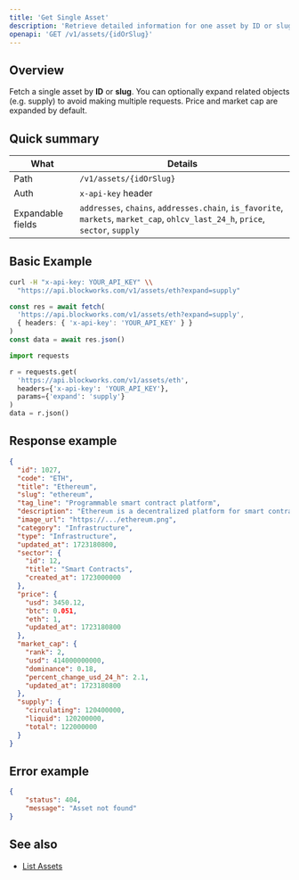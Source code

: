 ```yaml
---
title: 'Get Single Asset'
description: 'Retrieve detailed information for one asset by ID or slug'
openapi: 'GET /v1/assets/{idOrSlug}'
---
```



## Overview

Fetch a single asset by **ID** or **slug**. You can optionally expand related objects (e.g. supply) to avoid making multiple requests. Price and market cap are expanded by default.

## Quick summary

| What | Details |
| - | - |
| Path | `/v1/assets/{idOrSlug}` |
| Auth | `x-api-key` header |
| Expandable fields | `addresses`, `chains`, `addresses.chain`, `is_favorite`, `markets`, `market_cap`, `ohlcv_last_24_h`, `price`, `sector`, `supply` |

## Basic Example

<CodeGroup>

```bash cURL
curl -H "x-api-key: YOUR_API_KEY" \\
  "https://api.blockworks.com/v1/assets/eth?expand=supply"
```

```typescript TypeScript
const res = await fetch(
  'https://api.blockworks.com/v1/assets/eth?expand=supply',
  { headers: { 'x-api-key': 'YOUR_API_KEY' } }
)
const data = await res.json()
```

```python Python
import requests

r = requests.get(
  'https://api.blockworks.com/v1/assets/eth',
  headers={'x-api-key': 'YOUR_API_KEY'},
  params={'expand': 'supply'}
)
data = r.json()
```

</CodeGroup>

## Response example

```json
{
  "id": 1027,
  "code": "ETH",
  "title": "Ethereum",
  "slug": "ethereum",
  "tag_line": "Programmable smart contract platform",
  "description": "Ethereum is a decentralized platform for smart contracts...",
  "image_url": "https://.../ethereum.png",
  "category": "Infrastructure",
  "type": "Infrastructure",
  "updated_at": 1723180800,
  "sector": {
    "id": 12,
    "title": "Smart Contracts",
    "created_at": 1723000000
  },
  "price": {
    "usd": 3450.12,
    "btc": 0.051,
    "eth": 1,
    "updated_at": 1723180800
  },
  "market_cap": {
    "rank": 2,
    "usd": 414000000000,
    "dominance": 0.18,
    "percent_change_usd_24_h": 2.1,
    "updated_at": 1723180800
  },
  "supply": {
    "circulating": 120400000,
    "liquid": 120200000,
    "total": 122000000
  }
}
```

## Error example

```json
{
    "status": 404,
    "message": "Asset not found"
}
```

## See also

- [List Assets](/api-reference/assets/list)
